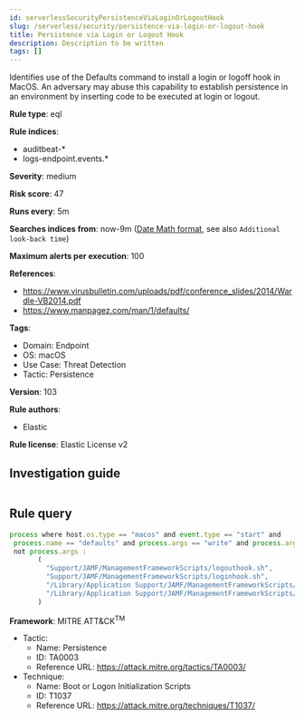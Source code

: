 ```yaml
---
id: serverlessSecurityPersistenceViaLoginOrLogoutHook
slug: /serverless/security/persistence-via-login-or-logout-hook
title: Persistence via Login or Logout Hook
description: Description to be written
tags: []
---
```


<div id="persistence-via-login-or-logout-hook"></div>

Identifies use of the Defaults command to install a login or logoff hook in MacOS. An adversary may abuse this capability to establish persistence in an environment by inserting code to be executed at login or logout.

**Rule type**: eql

**Rule indices**: 

* auditbeat-*
* logs-endpoint.events.*

**Severity**: medium

**Risk score**: 47

**Runs every**: 5m

**Searches indices from**: now-9m ([Date Math format](((ref))/common-options.html#date-math), see also <DocLink id="serverlessSecurityRulesUiCreate" section="set-the-rules-schedule">`Additional look-back time`</DocLink>)

**Maximum alerts per execution**: 100

**References**: 

* https://www.virusbulletin.com/uploads/pdf/conference_slides/2014/Wardle-VB2014.pdf
* https://www.manpagez.com/man/1/defaults/

**Tags**: 

* Domain: Endpoint
* OS: macOS
* Use Case: Threat Detection
* Tactic: Persistence

**Version**: 103

**Rule authors**: 

* Elastic

**Rule license**: Elastic License v2

## Investigation guide

```markdown

```

## Rule query

```js
process where host.os.type == "macos" and event.type == "start" and
 process.name == "defaults" and process.args == "write" and process.args : ("LoginHook", "LogoutHook") and
 not process.args :
       (
         "Support/JAMF/ManagementFrameworkScripts/logouthook.sh",
         "Support/JAMF/ManagementFrameworkScripts/loginhook.sh",
         "/Library/Application Support/JAMF/ManagementFrameworkScripts/logouthook.sh",
         "/Library/Application Support/JAMF/ManagementFrameworkScripts/loginhook.sh"
       )

```

**Framework**: MITRE ATT&CK<sup>TM</sup>

* Tactic:
    * Name: Persistence
    * ID: TA0003
    * Reference URL: https://attack.mitre.org/tactics/TA0003/
* Technique:
    * Name: Boot or Logon Initialization Scripts
    * ID: T1037
    * Reference URL: https://attack.mitre.org/techniques/T1037/

